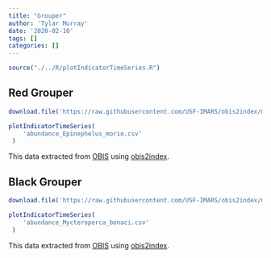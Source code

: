 ```yaml
---
title: "Grouper"
author: 'Tylar Murray'
date: '2020-02-10'
tags: []
categories: []
---
```


```r
source("./../R/plotIndicatorTimeSeries.R")
```

## Red Grouper

```r
download.file('https://raw.githubusercontent.com/USF-IMARS/obis2index/master/indicies/abundance_Epinephelus_morio.csv', 'abundance_Epinephelus_morio.csv')
```

```r
plotIndicatorTimeSeries(
    'abundance_Epinephelus_morio.csv'
 )
```
This data extracted from [OBIS](obis.org/) using [obis2index](https://github.com/USF-IMARS/obis2index).

## Black Grouper

```r
download.file('https://raw.githubusercontent.com/USF-IMARS/obis2index/master/indicies/abundance_Mycteroperca_bonaci.csv', 'abundance_Mycteroperca_bonaci.csv')
```

```r
plotIndicatorTimeSeries(
    'abundance_Mycteroperca_bonaci.csv'
 )
```
This data extracted from [OBIS](obis.org/) using [obis2index](https://github.com/USF-IMARS/obis2index).
